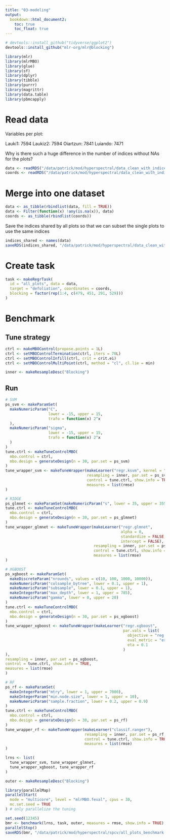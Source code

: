 ```yaml
---
title: "03-modeling"
output: 
  bookdown::html_document2:
    toc: true
    toc_float: true
---
```


```r
# devtools::install_github("tidyverse/ggplot2")
devtools::install_github("mlr-org/mlr@blocking")

library(mlr)
library(mlrMBO)
library(glue)
library(sf)
library(dplyr)
library(tibble)
library(purrr)
library(magrittr)
library(data.table)
library(pbmcapply)
```

# Read data

Variables per plot:

Lauki1: 7594
Laukiz2: 7594
Oiartzun: 7841
Luiando: 7471

Why is there such a huge difference in the number of indices without NAs for the plots?

```r
data <- readRDS("/data/patrick/mod/hyperspectral/data_clean_with_indices/data_clean_standardized_bf2.rda")
coords <- readRDS("/data/patrick/mod/hyperspectral/data_clean_with_indices/data_clean_standardized_bf2-coords.rda")
```

# Merge into one dataset

```r
data <- as_tibble(rbindlist(data, fill = TRUE))
data <- Filter(function(x) !any(is.na(x)), data)
coords <- as_tibble(rbindlist(coords))
```

Save the indices shared by all plots so that we can subset the single plots to use the same indices

```r
indices_shared <- names(data)
saveRDS(indices_shared, "/data/patrick/mod/hyperspectral/data_clean_with_indices/indices-shared-by-all-plots-bf2.rda")
```

# Create task

```r
task <- makeRegrTask(
  id = "all_plots", data = data,
  target = "defoliation", coordinates = coords,
  blocking = factor(rep(1:4, c(479, 451, 291, 529)))
)
```

# Benchmark

## Tune strategy

```r
ctrl <- makeMBOControl(propose.points = 1L)
ctrl <- setMBOControlTermination(ctrl, iters = 70L)
ctrl <- setMBOControlInfill(ctrl, crit = crit.ei)
ctrl <- setMBOControlMultiPoint(ctrl, method = "cl", cl.lie = min)

inner <- makeResampleDesc("Blocking")
```

## Run

```r
# SVM
ps_svm <- makeParamSet(
  makeNumericParam("C",
                   lower = -15, upper = 15,
                   trafo = function(x) 2^x
  ),
  makeNumericParam("sigma",
                   lower = -15, upper = 15,
                   trafo = function(x) 2^x
  )
)
tune.ctrl <- makeTuneControlMBO(
  mbo.control = ctrl,
  mbo.design = generateDesign(n = 30, par.set = ps_svm)
)
tune_wrapper_svm <- makeTuneWrapper(makeLearner("regr.ksvm", kernel = "rbfdot"),
                                    resampling = inner, par.set = ps_svm,
                                    control = tune.ctrl, show.info = TRUE,
                                    measures = list(rmse)
)

# RIDGE
ps_glmnet <- makeParamSet(makeNumericParam("s", lower = 35, upper = 3559))
tune.ctrl <- makeTuneControlMBO(
  mbo.control = ctrl,
  mbo.design = generateDesign(n = 30, par.set = ps_glmnet)
)
tune_wrapper_glmnet <- makeTuneWrapper(makeLearner("regr.glmnet",
                                                   alpha = 0,
                                                   standardize = FALSE,
                                                   intercept = FALSE),
                                       resampling = inner, par.set = ps_glmnet,
                                       control = tune.ctrl, show.info = TRUE,
                                       measures = list(rmse)
)

# XGBOOST
ps_xgboost <- makeParamSet(
  makeDiscreteParam("nrounds", values = c(10, 100, 1000, 10000)),
  makeNumericParam("colsample_bytree", lower = 0.1, upper = 1),
  makeNumericParam("subsample", lower = 0.1, upper = 1),
  makeIntegerParam("max_depth", lower = 1, upper = 785),
  makeNumericParam("gamma", lower = 0, upper = 20)
)
tune.ctrl <- makeTuneControlMBO(
  mbo.control = ctrl,
  mbo.design = generateDesign(n = 30, par.set = ps_xgboost)
)
tune_wrapper_xgboost <- makeTuneWrapper(makeLearner("regr.xgboost",
                                                    par.vals = list(
                                                      objective = "reg:linear",
                                                      eval_metric = "error",
                                                      eta = 0.1
                                                    )
),
resampling = inner, par.set = ps_xgboost,
control = tune.ctrl, show.info = TRUE,
measures = list(rmse)
)

# RF
ps_rf <- makeParamSet(
  makeIntegerParam("mtry", lower = 1, upper = 7000),
  makeIntegerParam("min.node.size", lower = 1, upper = 10),
  makeNumericParam("sample.fraction", lower = 0.2, upper = 0.9)
)
tune.ctrl <- makeTuneControlMBO(
  mbo.control = ctrl,
  mbo.design = generateDesign(n = 30, par.set = ps_rf)
)
tune_wrapper_rf <- makeTuneWrapper(makeLearner("classif.ranger"),
                                   resampling = inner, par.set = ps_rf,
                                   control = tune.ctrl, show.info = TRUE,
                                   measures = list(rmse)
)

lrns <- list(
  tune_wrapper_svm, tune_wrapper_glmnet,
  tune_wrapper_xgboost, tune_wrapper_rf
)

outer <- makeResampleDesc("Blocking")

library(parallelMap)
parallelStart(
  mode = "multicore", level = "mlrMBO.feval", cpus = 30,
  mc.set.seed = TRUE
) # only parallelize the tuning

set.seed(12345)
bmr <- benchmark(lrns, task, outer, measures = rmse, show.info = TRUE)
parallelStop()
saveRDS(bmr, "/data/patrick/mod/hyperspectral/spcv/all_plots_benchmark.rda")
```

